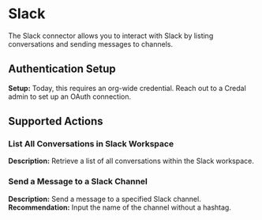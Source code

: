 # Slack
The Slack connector allows you to interact with Slack by listing conversations and sending messages to channels.

## Authentication Setup
**Setup:** Today, this requires an org-wide credential. Reach out to a Credal admin to set up an OAuth connection.

## Supported Actions

### List All Conversations in Slack Workspace
**Description:** Retrieve a list of all conversations within the Slack workspace.

### Send a Message to a Slack Channel
**Description:** Send a message to a specified Slack channel.  
**Recommendation:** Input the name of the channel without a hashtag.
